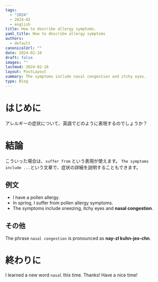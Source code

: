 ```yaml
---
tags:
  - "2024"
  - 2024-02
  - english
title: How to describe allergy symptoms.
yaml_title: How to describe allergy symptoms
authors:
  - default
canonicalUrl: ""
date: 2024-02-10
draft: false
images: ""
lastmod: 2024-02-16
layout: PostLayout
summary: The symptoms include nasal congestion and itchy eyes.
type: Blog
---
```


# はじめに

アレルギーの症状について、英語でどのように表現するのでしょうか？

# 結論

こういった場合は、`suffer from` という表現が使えます。
`The symptoms include ...`という文章で、症状の詳細を説明することもできます。

## 例文

- I have a pollen allergy.
- In spring, I suffer from pollen allergy symptoms.
- The symptoms include sneezing, itchy eyes and **nasal congestion**.

## その他

The phrase `nasal congestion` is pronounced as **nay-zl kuhn-jes-chn**.

# 終わりに

I learned a new word `nasal` this time.
Thanks!
Have a nice time!
